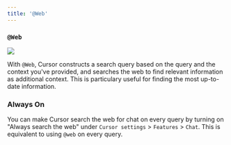 ```yaml
---
title: '@Web'
---
```


### `@Web`

<Frame>
  <img src="/images/context/@web.png" />
</Frame>

With `@Web`, Cursor constructs a search query based on the query and the context you've provided, and searches the web to
find relevant information as additional context. This is particulary useful for finding the most up-to-date information.

### Always On

You can make Cursor search the web for chat on every query by turning on "Always search the web" under `Cursor settings` > `Features` > `Chat`. This is
equivalent to using `@web` on every query.

